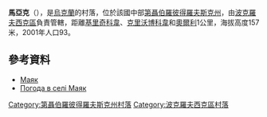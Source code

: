 {{coord|48|3|16|N|36|23|46|E|scale:30000_region:UA|display=title}}

'''馬亞克'''（{{lang-uk|Маяк}}），是[[烏克蘭|烏克蘭]]的村落，位於該國中部[[第聶伯羅彼得羅夫斯克州|第聶伯羅彼得羅夫斯克州]]，由[[波克羅夫西克區|波克羅夫西克區]]負責管轄，距離[[基里奇科韋|基里奇科韋]]、[[克里沃博科韋|克里沃博科韋]]和[[奧爾利_(波克羅夫西克區)|奧爾利]]1公里，海拔高度157米，2001年人口93。

==參考資料==
*[http://gska2.rada.gov.ua/pls/z7502/A005?rdat1=29.01.2010&rf7571=6129 Маяк]{{dead link|date=2018年5月 |bot=InternetArchiveBot |fix-attempted=yes }}
*[http://weather.in.ua/ua/dnepropetrovskaja/15292 Погода в селі Маяк]

{{DEFAULTSORT:Маяк}}
[[Category:第聶伯羅彼得羅夫斯克州村落|Category:第聶伯羅彼得羅夫斯克州村落]]
[[Category:波克羅夫西克區村落|Category:波克羅夫西克區村落]]


{{Dnipropetrovsk-geo-stub}}
